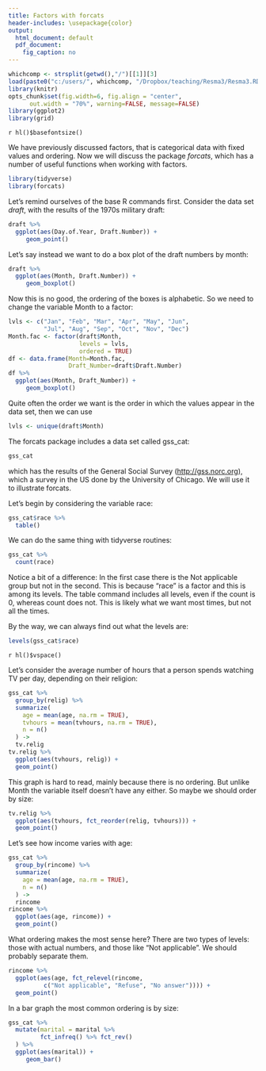 ```yaml
---
title: Factors with forcats
header-includes: \usepackage{color}
output:
  html_document: default
  pdf_document:
    fig_caption: no
---
```


<style>
table, th, td { text-align:right; }
th, td {padding: 10px;}
</style>

```r
whichcomp <- strsplit(getwd(),"/")[[1]][3]
load(paste0("c:/users/", whichcomp, "/Dropbox/teaching/Resma3/Resma3.RData"))
library(knitr)
opts_chunk$set(fig.width=6, fig.align = "center", 
      out.width = "70%", warning=FALSE, message=FALSE)
library(ggplot2)
library(grid)
```
`r hl()$basefontsize()`

We have previously discussed factors, that is categorical data with fixed values and ordering. Now we will discuss the package *forcats*, which has a number of useful functions when working with factors.

```r
library(tidyverse)
library(forcats)
```

Let's remind ourselves of the base R commands first. Consider the data set *draft*, with the results of the 1970s military draft:

```r
draft %>%
  ggplot(aes(Day.of.Year, Draft.Number)) + 
     geom_point()
```

Let's say instead we want to do a box plot of the draft numbers by month:

```r
draft %>%
  ggplot(aes(Month, Draft.Number)) + 
     geom_boxplot()
```

Now this is no good, the ordering of the boxes is alphabetic. So we need to change the variable Month to a factor:

```r
lvls <- c("Jan", "Feb", "Mar", "Apr", "May", "Jun",
          "Jul", "Aug", "Sep", "Oct", "Nov", "Dec")
Month.fac <- factor(draft$Month, 
                    levels = lvls, 
                    ordered = TRUE)
df <- data.frame(Month=Month.fac,
                 Draft_Number=draft$Draft.Number)
df %>%
  ggplot(aes(Month, Draft_Number)) + 
     geom_boxplot()
```

Quite often the order we want is the order in which the values appear in the data set, then we can use

```r
lvls <- unique(draft$Month)
```

The forcats package includes a data set called gss_cat:

```r
gss_cat
```
 which has the results of the General Social Survey ([http://gss.norc.org](http://gss.norc.org)), which a survey in the US done by the University of Chicago. We will use it to illustrate forcats.
 
Let's begin by considering the variable race:
 
```r
gss_cat$race %>% 
  table()
```

We can do the same thing with tidyverse routines:

```r
gss_cat %>%
  count(race)
```

Notice a bit of a difference: In the first case there is the Not applicable group but not in the second. This is because "race" is a factor and this is among its levels. The table command includes all levels, even if the count is 0, whereas count does not. This is likely what we want most times, but not all the times.

By the way, we can always find out what the levels are:

```r
levels(gss_cat$race)
```

`r hl()$vspace()`

Let's consider the average number of hours that a person spends watching TV per day, depending on their religion:

```r
gss_cat %>%
  group_by(relig) %>%
  summarize(
    age = mean(age, na.rm = TRUE),
    tvhours = mean(tvhours, na.rm = TRUE),
    n = n()
  ) ->
  tv.relig
tv.relig %>%
  ggplot(aes(tvhours, relig)) +
  geom_point()
```

This graph is hard to read, mainly because there is no ordering. But unlike Month the variable itself doesn't have any either. So maybe we should order by size:

```r
tv.relig %>%
  ggplot(aes(tvhours, fct_reorder(relig, tvhours))) +
  geom_point()
```

Let's see how income varies with age:

```r
gss_cat %>%
  group_by(rincome) %>% 
  summarize(
    age = mean(age, na.rm = TRUE),
    n = n()
  ) -> 
  rincome
rincome %>%
  ggplot(aes(age, rincome)) +
  geom_point()  
```

What ordering makes the most sense here? There are two types of levels: those with actual numbers, and those like "Not applicable". We should probably separate them. 

```r
rincome %>%
  ggplot(aes(age, fct_relevel(rincome, 
          c("Not applicable", "Refuse", "No answer")))) +
  geom_point()  

```

In a bar graph the most common ordering is by size:

```r
gss_cat %>% 
  mutate(marital = marital %>% 
         fct_infreq() %>% fct_rev()
  ) %>% 
  ggplot(aes(marital)) +
     geom_bar()
```

